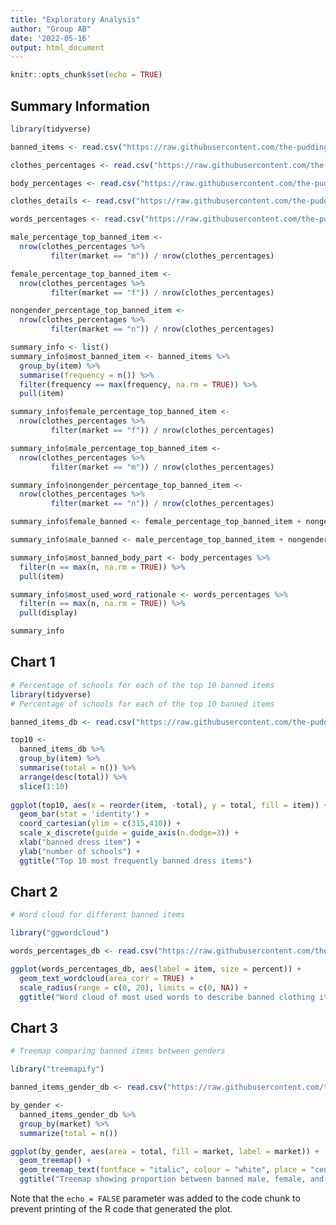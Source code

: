 ---
title: "Exploratory Analysis"
author: "Group AB"
date: '2022-05-16'
output: html_document
---

```{r setup, include=FALSE}
knitr::opts_chunk$set(echo = TRUE)
```

## Summary Information

```{r,warning=FALSE, message=FALSE,  echo=FALSE}
library(tidyverse)

banned_items <- read.csv("https://raw.githubusercontent.com/the-pudding/data/master/dress-codes/banned_items.csv", stringsAsFactors = FALSE)

clothes_percentages <- read.csv("https://raw.githubusercontent.com/the-pudding/data/master/dress-codes/clothes_percentages.csv", stringsAsFactors = FALSE)

body_percentages <- read.csv("https://raw.githubusercontent.com/the-pudding/data/master/dress-codes/body_percentages.csv", stringsAsFactors = FALSE)

clothes_details <- read.csv("https://raw.githubusercontent.com/the-pudding/data/master/dress-codes/clothesDetails.csv", stringsAsFactors = FALSE)

words_percentages <- read.csv("https://raw.githubusercontent.com/the-pudding/data/master/dress-codes/words_percentages.csv", stringsAsFactors = FALSE)

male_percentage_top_banned_item <- 
  nrow(clothes_percentages %>% 
         filter(market == "m")) / nrow(clothes_percentages)

female_percentage_top_banned_item <- 
  nrow(clothes_percentages %>% 
         filter(market == "f")) / nrow(clothes_percentages)

nongender_percentage_top_banned_item <- 
  nrow(clothes_percentages %>% 
         filter(market == "n")) / nrow(clothes_percentages)

summary_info <- list()
summary_info$most_banned_item <- banned_items %>% 
  group_by(item) %>% 
  summarise(frequency = n()) %>% 
  filter(frequency == max(frequency, na.rm = TRUE)) %>% 
  pull(item)

summary_info$female_percentage_top_banned_item <- 
  nrow(clothes_percentages %>% 
         filter(market == "f")) / nrow(clothes_percentages)

summary_info$male_percentage_top_banned_item <- 
  nrow(clothes_percentages %>% 
         filter(market == "m")) / nrow(clothes_percentages)

summary_info$nongender_percentage_top_banned_item <- 
  nrow(clothes_percentages %>% 
         filter(market == "n")) / nrow(clothes_percentages)

summary_info$female_banned <- female_percentage_top_banned_item + nongender_percentage_top_banned_item

summary_info$male_banned <- male_percentage_top_banned_item + nongender_percentage_top_banned_item

summary_info$most_banned_body_part <- body_percentages %>% 
  filter(n == max(n, na.rm = TRUE)) %>% 
  pull(item)

summary_info$most_used_word_rationale <- words_percentages %>% 
  filter(n == max(n, na.rm = TRUE)) %>% 
  pull(display)

summary_info
```

## Chart 1
```{r, echo=FALSE}
# Percentage of schools for each of the top 10 banned items
library(tidyverse)
# Percentage of schools for each of the top 10 banned items

banned_items_db <- read.csv("https://raw.githubusercontent.com/the-pudding/data/master/dress-codes/banned_items.csv", stringsAsFactors = FALSE)

top10 <-
  banned_items_db %>%
  group_by(item) %>%
  summarise(total = n()) %>%
  arrange(desc(total)) %>%
  slice(1:10)
  
ggplot(top10, aes(x = reorder(item, -total), y = total, fill = item)) +
  geom_bar(stat = 'identity') +
  coord_cartesian(ylim = c(315,410)) +
  scale_x_discrete(guide = guide_axis(n.dodge=3)) +
  xlab("banned dress item") + 
  ylab("number of schools") + 
  ggtitle("Top 10 most frequently banned dress items")
```

## Chart 2
```{r, echo=FALSE}
# Word cloud for different banned items

library("ggwordcloud")

words_percentages_db <- read.csv("https://raw.githubusercontent.com/the-pudding/data/master/dress-codes/words_percentages.csv")

ggplot(words_percentages_db, aes(label = item, size = percent)) +
  geom_text_wordcloud(area_corr = TRUE) + 
  scale_radius(range = c(0, 20), limits = c(0, NA)) +
  ggtitle("Word cloud of most used words to describe banned clothing items")
```

## Chart 3
```{r, echo=FALSE}
# Treemap comparing banned items between genders

library("treemapify")

banned_items_gender_db <- read.csv("https://raw.githubusercontent.com/the-pudding/data/master/dress-codes/clothes_percentages.csv", stringsAsFactors = FALSE)

by_gender <-
  banned_items_gender_db %>%
  group_by(market) %>%
  summarize(total = n())

ggplot(by_gender, aes(area = total, fill = market, label = market)) +
  geom_treemap() + 
  geom_treemap_text(fontface = "italic", colour = "white", place = "centre", size = 50) + 
  ggtitle("Treemap showing proportion between banned male, female, and non-gendered \nclothing items")
```

Note that the `echo = FALSE` parameter was added to the code chunk to prevent printing of the R code that generated the plot.
